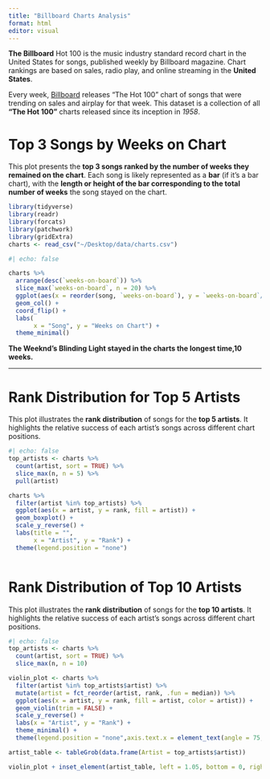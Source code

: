 ```yaml
---
title: "Billboard Charts Analysis"
format: html
editor: visual
---
```


**The Billboard** Hot 100 is the music industry standard record chart in the United States for songs, published weekly by Billboard magazine. Chart rankings are based on sales, radio play, and online streaming in the **United States**.

Every week, [Billboard](https://www.billboard.com/) releases "The Hot 100" chart of songs that were trending on sales and airplay for that week. This dataset is a collection of all **"The Hot 100"** charts released since its inception in *1958*.

# Top 3 Songs by Weeks on Chart

This plot presents the **top 3 songs ranked by the number of weeks they remained on the chart**. Each song is likely represented as a **bar** (if it's a bar chart), with the **length or height of the bar corresponding to the total number of weeks** the song stayed on the chart.

```r
library(tidyverse)
library(readr)
library(forcats)
library(patchwork)
library(gridExtra)
charts <- read_csv("~/Desktop/data/charts.csv")


```

```r
#| echo: false

charts %>%
  arrange(desc(`weeks-on-board`)) %>%
  slice_max(`weeks-on-board`, n = 20) %>%
  ggplot(aes(x = reorder(song, `weeks-on-board`), y = `weeks-on-board`/100, fill = artist)) +
  geom_col() +
  coord_flip() +
  labs(
       x = "Song", y = "Weeks on Chart") +
  theme_minimal()

```

**The Weeknd's Blinding Light stayed in the charts the longest time,10 weeks.**

------------------------------------------------------------------------

# Rank Distribution for Top 5 Artists

This plot illustrates the **rank distribution** of songs for the **top 5 artists**. It highlights the relative success of each artist's songs across different chart positions.

```r
#| echo: false
top_artists <- charts %>%
  count(artist, sort = TRUE) %>%
  slice_max(n, n = 5) %>%
  pull(artist)

charts %>%
  filter(artist %in% top_artists) %>%
  ggplot(aes(x = artist, y = rank, fill = artist)) +
  geom_boxplot() +
  scale_y_reverse() +
  labs(title = "",
       x = "Artist", y = "Rank") +
  theme(legend.position = "none")



```

# Rank Distribution of Top 10 Artists

This plot illustrates the **rank distribution** of songs for the **top 10 artists**. It highlights the relative success of each artist's songs across different chart positions.

```r
#| echo: false
top_artists <- charts %>%
  count(artist, sort = TRUE) %>%
  slice_max(n, n = 10)

violin_plot <- charts %>%
  filter(artist %in% top_artists$artist) %>%
  mutate(artist = fct_reorder(artist, rank, .fun = median)) %>%
  ggplot(aes(x = artist, y = rank, fill = artist, color = artist)) +
  geom_violin(trim = FALSE) +
  scale_y_reverse() +
  labs(x = "Artist", y = "Rank") +
  theme_minimal() +
  theme(legend.position = "none",axis.text.x = element_text(angle = 75,hjust = 1))

artist_table <- tableGrob(data.frame(Artist = top_artists$artist))

violin_plot + inset_element(artist_table, left = 1.05, bottom = 0, right = 1.4, top = 5)


```
